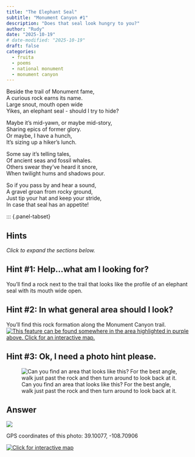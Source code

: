 ```yaml
---
title: "The Elephant Seal"
subtitle: "Monument Canyon #1"
description: "Does that seal look hungry to you?"
author: "Rudy"
date: "2025-10-19"
# date-modified: "2025-10-19"
draft: false
categories:
  - fruita
  - poems
  - national monument
  - monument canyon
---
```


Beside the trail of Monument fame,  
A curious rock earns its name.  
Large snout, mouth open wide  
Yikes, an elephant seal - should I try to hide?  

Maybe it's mid-yawn, or maybe mid-story,  
Sharing epics of former glory.  
Or maybe, I have a hunch,  
It's sizing up a hiker’s lunch.  

Some say it’s telling tales,  
Of ancient seas and fossil whales.  
Others swear they’ve heard it snore,  
When twilight hums and shadows pour.  

So if you pass by and hear a sound,  
A gravel groan from rocky ground,  
Just tip your hat and keep your stride,  
In case that seal has an appetite!  

::: {.panel-tabset}

## Hints
*Click to expand the sections below.*  

::: {.callout-tip collapse="true"}
## Hint #1: Help...what am I looking for?

You'll find a rock next to the trail that looks like the profile of an elephant seal with its mouth wide open.

:::

::: {.callout-tip collapse="true"}
## Hint #2: In what general area should I look?

You'll find this rock formation along the Monument Canyon trail. [![This feature can be found somewhere in the area highlighted in purple above. Click for an interactive map.](images/monument_seal_map_hint.png)](https://www.openstreetmap.org/directions?engine=fossgis_osrm_foot&route=39.100026%2C-108.707174%3B39.100917%2C-108.709432#map=17/39.100442/-108.707367&layers=P)

:::

::: {.callout-tip collapse="true"}
## Hint #3: Ok, I need a photo hint please.

![Can you find an area that looks like this? For the best angle, walk just past the rock and then turn around to look back at it.](images/monument_seal_answer.jpg)

:::

## Answer

::: {.callout-tip appearance="minimal" collapse="false"}
[![](images/monument_seal_answer_annotated.jpg)](images/monument_seal_answer_annotated.jpg)

GPS coordinates of this photo: 39.10077, -108.70906

[![Click for interactive map](images/monument_seal_map.png)](https://www.openstreetmap.org/?mlat=39.10077&mlon=-108.70906&zoom=19)

:::